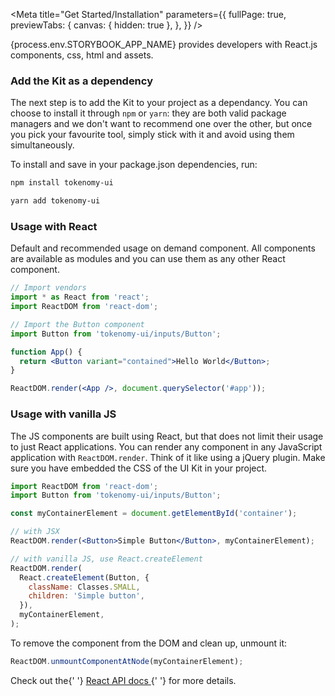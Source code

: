 
<Meta
  title="Get Started/Installation"
  parameters={{
    fullPage: true,
    previewTabs: {
      canvas: { hidden: true },
    },
  }}
/>

<div className="wrapper-docs">

<Title>Installation</Title>
<Subtitle>
  {process.env.STORYBOOK_APP_NAME} provides developers with React.js components,
  css, html and assets.
</Subtitle>

### Add the Kit as a dependency

<p>
  The next step is to add the Kit to your project as a dependancy. You can
  choose to install it through <code>npm</code> or <code>yarn</code>: they are
  both valid package managers and we don't want to recommend one over the other,
  but once you pick your favourite tool, simply stick with it and avoid using
  them simultaneously.
</p>

<p>To install and save in your package.json dependencies, run:</p>

<TabsState initial="npm">
  <div id="npm" title="NPM"><div>

```sh
npm install tokenomy-ui
```

  </div></div>
  <div id="yarn" title="YARN"><div>

```sh
yarn add tokenomy-ui
```

  </div></div>  
</TabsState>

### Usage with React

<p>
  Default and recommended usage on demand component. All components are
  available as modules and you can use them as any other React component.
</p>

```jsx
// Import vendors
import * as React from 'react';
import ReactDOM from 'react-dom';

// Import the Button component
import Button from 'tokenomy-ui/inputs/Button';

function App() {
  return <Button variant="contained">Hello World</Button>;
}

ReactDOM.render(<App />, document.querySelector('#app'));
```

### Usage with vanilla JS

<p>
  The JS components are built using React, but that does not limit their usage
  to just React applications. You can render any component in any JavaScript
  application with <code>ReactDOM.render</code>. Think of it like using a jQuery
  plugin. Make sure you have embedded the CSS of the UI Kit in your project.
</p>

```jsx
import ReactDOM from 'react-dom';
import Button from 'tokenomy-ui/inputs/Button';

const myContainerElement = document.getElementById('container');

// with JSX
ReactDOM.render(<Button>Simple Button</Button>, myContainerElement);

// with vanilla JS, use React.createElement
ReactDOM.render(
  React.createElement(Button, {
    className: Classes.SMALL,
    children: 'Simple button',
  }),
  myContainerElement,
);
```

<p style={{ margin: 0 }}>
  To remove the component from the DOM and clean up, unmount it:
</p>

```jsx
ReactDOM.unmountComponentAtNode(myContainerElement);
```

<p>
  Check out the{' '}
  <a
    class="link"
    target="_blank"
    href="https://reactjs.org/docs/react-api.html"
  >
    React API docs
  </a>{' '}
  for more details.
</p>
